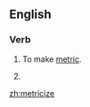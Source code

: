 ==English==
===Verb===
{{en-verb|metriciz|es}}

#To make [[metric]].
# {{poetry}} {{rfdef}}

[[zh:metricize]]